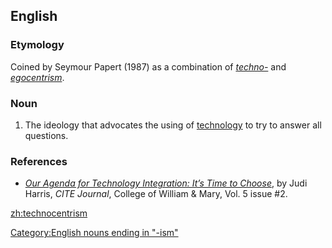 ==English==

===Etymology===
Coined by Seymour Papert (1987) as a combination of ''[[techno-]]'' and ''[[egocentrism]]''.

===Noun===
{{en-noun|-}}

# The ideology that advocates the using of [[technology]] to try to answer all questions.

===References===
* ''[http://www.citejournal.org/vol5/iss2/editorial/article1.cfm Our Agenda for Technology Integration: It’s Time to Choose]'', by Judi Harris, ''CITE Journal'', College of William & Mary, Vol. 5 issue #2.

[[Category:English nouns ending in "-ism"]]

[[zh:technocentrism]]